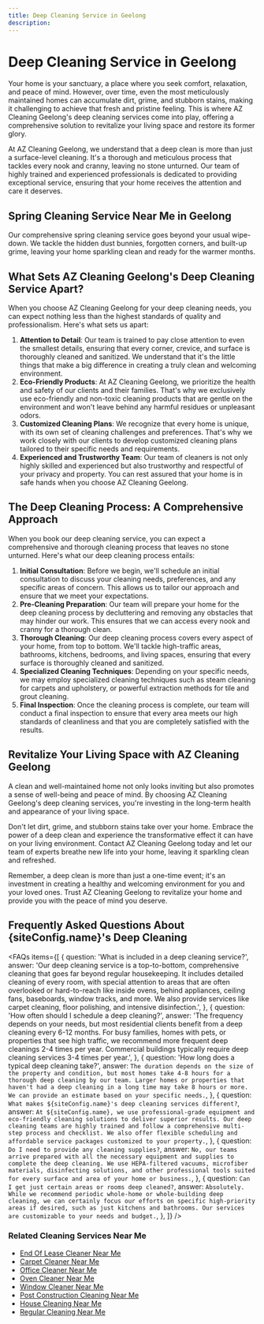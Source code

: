 ```yaml
---
title: Deep Cleaning Service in Geelong
description:
---
```



# Deep Cleaning Service in Geelong

Your home is your sanctuary, a place where you seek comfort, relaxation, and peace of mind. However, over time, even the most meticulously maintained homes can accumulate dirt, grime, and stubborn stains, making it challenging to achieve that fresh and pristine feeling. This is where AZ Cleaning Geelong's deep cleaning services come into play, offering a comprehensive solution to revitalize your living space and restore its former glory.

At AZ Cleaning Geelong, we understand that a deep clean is more than just a surface-level cleaning. It's a thorough and meticulous process that tackles every nook and cranny, leaving no stone unturned. Our team of highly trained and experienced professionals is dedicated to providing exceptional service, ensuring that your home receives the attention and care it deserves.

## Spring Cleaning Service Near Me in Geelong

Our comprehensive spring cleaning service goes beyond your usual wipe-down. We tackle the hidden dust bunnies, forgotten corners, and built-up grime, leaving your home sparkling clean and ready for the warmer months.

## What Sets AZ Cleaning Geelong's Deep Cleaning Service Apart?

When you choose AZ Cleaning Geelong for your deep cleaning needs, you can expect nothing less than the highest standards of quality and professionalism. Here's what sets us apart:

1. **Attention to Detail**: Our team is trained to pay close attention to even the smallest details, ensuring that every corner, crevice, and surface is thoroughly cleaned and sanitized. We understand that it's the little things that make a big difference in creating a truly clean and welcoming environment.
2. **Eco-Friendly Products**: At AZ Cleaning Geelong, we prioritize the health and safety of our clients and their families. That's why we exclusively use eco-friendly and non-toxic cleaning products that are gentle on the environment and won't leave behind any harmful residues or unpleasant odors.
3. **Customized Cleaning Plans**: We recognize that every home is unique, with its own set of cleaning challenges and preferences. That's why we work closely with our clients to develop customized cleaning plans tailored to their specific needs and requirements.
4. **Experienced and Trustworthy Team**: Our team of cleaners is not only highly skilled and experienced but also trustworthy and respectful of your privacy and property. You can rest assured that your home is in safe hands when you choose AZ Cleaning Geelong.

## The Deep Cleaning Process: A Comprehensive Approach

When you book our deep cleaning service, you can expect a comprehensive and thorough cleaning process that leaves no stone unturned. Here's what our deep cleaning process entails:

1. **Initial Consultation**: Before we begin, we'll schedule an initial consultation to discuss your cleaning needs, preferences, and any specific areas of concern. This allows us to tailor our approach and ensure that we meet your expectations.
2. **Pre-Cleaning Preparation**: Our team will prepare your home for the deep cleaning process by decluttering and removing any obstacles that may hinder our work. This ensures that we can access every nook and cranny for a thorough clean.
3. **Thorough Cleaning**: Our deep cleaning process covers every aspect of your home, from top to bottom. We'll tackle high-traffic areas, bathrooms, kitchens, bedrooms, and living spaces, ensuring that every surface is thoroughly cleaned and sanitized.
4. **Specialized Cleaning Techniques**: Depending on your specific needs, we may employ specialized cleaning techniques such as steam cleaning for carpets and upholstery, or powerful extraction methods for tile and grout cleaning.
5. **Final Inspection**: Once the cleaning process is complete, our team will conduct a final inspection to ensure that every area meets our high standards of cleanliness and that you are completely satisfied with the results.

## Revitalize Your Living Space with AZ Cleaning Geelong

A clean and well-maintained home not only looks inviting but also promotes a sense of well-being and peace of mind. By choosing AZ Cleaning Geelong's deep cleaning services, you're investing in the long-term health and appearance of your living space.

Don't let dirt, grime, and stubborn stains take over your home. Embrace the power of a deep clean and experience the transformative effect it can have on your living environment. Contact AZ Cleaning Geelong today and let our team of experts breathe new life into your home, leaving it sparkling clean and refreshed.

Remember, a deep clean is more than just a one-time event; it's an investment in creating a healthy and welcoming environment for you and your loved ones. Trust AZ Cleaning Geelong to revitalize your home and provide you with the peace of mind you deserve.

## Frequently Asked Questions About {siteConfig.name}'s Deep Cleaning

<FAQs
    items={[
        {
            question: 'What is included in a deep cleaning service?',
            answer: 'Our deep cleaning service is a top-to-bottom, comprehensive cleaning that goes far beyond regular housekeeping. It includes detailed cleaning of every room, with special attention to areas that are often overlooked or hard-to-reach like inside ovens, behind appliances, ceiling fans, baseboards, window tracks, and more. We also provide services like carpet cleaning, floor polishing, and intensive disinfection.',
        },
        {
            question: 'How often should I schedule a deep cleaning?',
            answer: 'The frequency depends on your needs, but most residential clients benefit from a deep cleaning every 6-12 months. For busy families, homes with pets, or properties that see high traffic, we recommend more frequent deep cleanings 2-4 times per year. Commercial buildings typically require deep cleaning services 3-4 times per year.',
        },
        {
            question: 'How long does a typical deep cleaning take?',
            answer: `The duration depends on the size of the property and condition, but most homes take 4-8 hours for a thorough deep cleaning by our team. Larger homes or properties that haven't had a deep cleaning in a long time may take 8 hours or more. We can provide an estimate based on your specific needs.`,
        },
        {
            question: `What makes ${siteConfig.name}'s deep cleaning services different?`,
            answer: `At ${siteConfig.name}, we use professional-grade equipment and eco-friendly cleaning solutions to deliver superior results. Our deep cleaning teams are highly trained and follow a comprehensive multi-step process and checklist. We also offer flexible scheduling and affordable service packages customized to your property.`,
        },
        {
            question: `Do I need to provide any cleaning supplies?`,
            answer: `No, our teams arrive prepared with all the necessary equipment and supplies to complete the deep cleaning. We use HEPA-filtered vacuums, microfiber materials, disinfecting solutions, and other professional tools suited for every surface and area of your home or business.`,
        },
        {
            question: `Can I get just certain areas or rooms deep cleaned?`,
            answer: `Absolutely. While we recommend periodic whole-home or whole-building deep cleaning, we can certainly focus our efforts on specific high-priority areas if desired, such as just kitchens and bathrooms. Our services are customizable to your needs and budget.`,
        },
    ]}
/>

### Related Cleaning Services Near Me

-   [End Of Lease Cleaner Near Me](https://azcleaning.com.au/end-of-lease-cleaning-geelong)
-   [Carpet Cleaner Near Me](https://azcleaning.com.au/carpet-cleaning-geelong)
-   [Office Cleaner Near Me](https://azcleaning.com.au/office-cleaning-geelong)
-   [Oven Cleaner Near Me](https://azcleaning.com.au/oven-cleaning-geelong)
-   [Window Cleaner Near Me](https://azcleaning.com.au/window-cleaning-geelong)
-   [Post Construction Cleaning Near Me](https://azcleaning.com.au/after-builder-cleaning-geelong)
-   [House Cleaning Near Me](https://azcleaning.com.au)
-   [Regular Cleaning Near Me](https://azcleaning.com.au/regular-cleaning-geelong)
